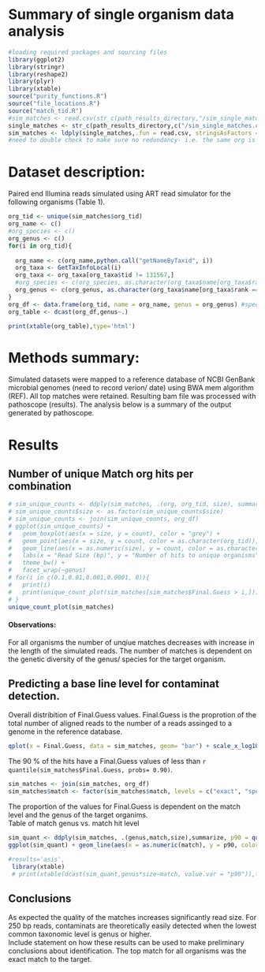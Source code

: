 Summary of single organism data analysis
========================================================
```r
#loading required packages and sourcing files
library(ggplot2)
library(stringr)
library(reshape2)
library(plyr)
library(xtable)
source("purity_functions.R")
source("file_locations.R")
source("match_tid.R")
#sim_matches <- read.csv(str_c(path_results_directory,"/sim_single_matches.csv", sep=""), stringsAsFactor = F)
single_matches <- str_c(path_results_directory,c("/sim_single_matches.csv", "/sim_BA_matches.csv","/sim_EC_matches.csv"), sep="")
sim_matches <- ldply(single_matches,.fun = read.csv, stringsAsFactors = F)
#need to double check to make sure no redundancy- i.e. the same org is not in any of the three files
```
# Dataset description:
Paired end Illumina reads simulated using ART read simulator for the following organisms (Table 1).
```r
org_tid <- unique(sim_matches$org_tid)
org_name <- c()
#org_species <- c()
org_genus <- c()
for(i in org_tid){
  
  org_name <- c(org_name,python.call("getNameByTaxid", i))
  org_taxa <- GetTaxInfoLocal(i)
  org_taxa <- org_taxa[org_taxa$tid != 131567,]
  #org_species <- c(org_species, as.character(org_taxa$name[org_taxa$rank == "species"][1]))
  org_genus <- c(org_genus, as.character(org_taxa$name[org_taxa$rank == "genus"][1]))
}
org_df <- data.frame(org_tid, name = org_name, genus = org_genus) #species = org_species, 
org_table <- dcast(org_df,genus~.)
```
```r
print(xtable(org_table),type='html')
```

# Methods summary:
Simulated datasets were mapped to a reference database of NCBI GenBank microbial genomes (need to record verion/ date) using BWA mem algorithm (REF).  All top matches were retained.  Resulting bam file was processed with pathoscope (results). The analysis below is a summary of the output generated by pathoscope.

# Results
## Number of unique Match org hits per combination
```r
# sim_unique_counts <- ddply(sim_matches, .(org, org_tid, size), summarize, count = length(unique(match_tid)))
# sim_unique_counts$size <- as.factor(sim_unique_counts$size)
# sim_unique_counts <- join(sim_unique_counts, org_df)
# ggplot(sim_unique_counts) + 
#   geom_boxplot(aes(x = size, y = count), color = "grey") +
#   geom_point(aes(x = size, y = count, color = as.character(org_tid)), size = 4, alpha = 0.5, show_guide = F) + 
#   geom_line(aes(x = as.numeric(size), y = count, color = as.character(org_tid)), alpha = 0.5, show_guide = F) +
#   labs(x = "Read Size (bp)", y = "Number of hits to unique organisms", color = "Organism")+
#   theme_bw() +
#   facet_wrap(~genus)
# for(i in c(0.1,0.01,0.001,0.0001, 0)){
#   print(i)
#   print(unique_count_plot(sim_matches[sim_matches$Final.Guess > i,]))
# }
unique_count_plot(sim_matches)
```
#### Observations:
For all organisms the number of unqiue matches decreases with increase in the length of the simulated reads. 
The number of matches is dependent on the genetic diversity of the genus/ species for the target organism.

## Predicting a base line level for contaminat detection.
Overall distribition of Final.Guess values.  Final.Guess is the proprotion of the total number of aligned reads to the number of a reads assinged to a genome in the reference database.
```r
qplot(x = Final.Guess, data = sim_matches, geom= "bar") + scale_x_log10() + theme_bw()
```
The 90 % of the hits have a Final.Guess values of less than `r quantile(sim_matches$Final.Guess, probs= 0.90)`.  

```r
sim_matches <- join(sim_matches, org_df)
sim_matches$match <- factor(sim_matches$match, levels = c("exact", "species", "genus","family","order","class", "phylum","no match"))
```
The proportion of the values for Final.Guess is dependent on the match level and the genus of the target organims.  
Table of match genus vs. match hit level    
```r
sim_quant <- ddply(sim_matches, .(genus,match,size),summarize, p90 = quantile(Final.Guess, probs=0.9))
ggplot(sim_quant) + geom_line(aes(x = as.numeric(match), y = p90, color = genus)) + scale_y_log10() + scale_x_continuous(breaks = 1:length(levels(sim_quant$match)), labels = levels(sim_quant$match)) + labs(y = "Final.Guess value 90th Percentile", x = "Shared Taxonomic Level with Match") + facet_wrap(~size) + theme_bw()
```

```r
#results='asis', 
 library(xtable)
 # print(xtable(dcast(sim_quant,genus*size~match, value.var = "p90")),type='html')
```

## Conclusions   
As expected the quality of the matches increases significantly read size.  For 250 bp reads, contaminats are theoretically easily detected when the lowest common taxonomic level is genus or higher.  
Include statement on how these results can be used to make preliminary conclusions about identification.  The top match for all organisms was the exact match to the target.